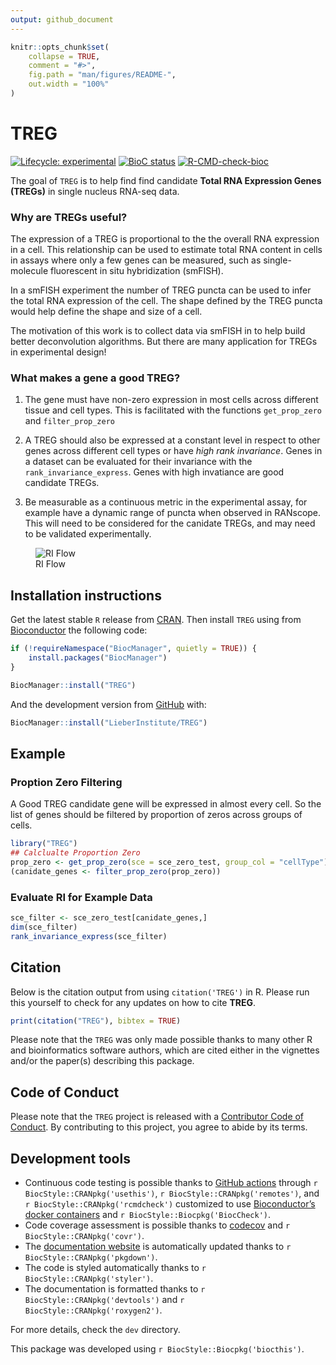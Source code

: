 ```yaml
---
output: github_document
---
```


<!-- README.md is generated from README.Rmd. Please edit that file -->

```r
knitr::opts_chunk$set(
    collapse = TRUE,
    comment = "#>",
    fig.path = "man/figures/README-",
    out.width = "100%"
)
```

# TREG

<!-- badges: start -->
[![Lifecycle: experimental](https://img.shields.io/badge/lifecycle-experimental-orange.svg)](https://lifecycle.r-lib.org/articles/stages.html#experimental)
[![BioC status](http://www.bioconductor.org/shields/build/release/bioc/TREG.svg)](https://bioconductor.org/checkResults/release/bioc-LATEST/TREG)
[![R-CMD-check-bioc](https://github.com/LieberInstitute/TREG/workflows/R-CMD-check-bioc/badge.svg)](https://github.com/LieberInstitute/TREG/actions)
<!-- badges: end -->

The goal of `TREG` is to help find find candidate **Total RNA Expression Genes (TREGs)**
in single nucleus RNA-seq data.

### Why are TREGs useful?
The expression of a TREG is proportional to the the overall RNA expression in a
cell. This relationship can be used to estimate total RNA content in cells in 
assays where only a few genes can be measured, such as single-molecule 
fluorescent in situ hybridization (smFISH). 

In a smFISH experiment the number of TREG puncta can be used to infer the total
RNA expression of the cell. The shape defined by the TREG puncta would help 
define the shape and size of a cell.

The motivation of this work is to collect data via smFISH in to help build better 
deconvolution algorithms. But there are many application for TREGs in experimental 
design!

### What makes a gene a good TREG?  
1. The gene must have non-zero expression in most cells across different tissue 
and cell types. This is facilitated with the functions `get_prop_zero` and 
`filter_prop_zero`

2. A TREG should also be expressed at a constant level in respect to other genes
across different cell types or have *high rank invariance*. Genes in a dataset 
can be evaluated for their invariance with the `rank_invariance_express`. Genes
with high invatiance are good candidate TREGs.

3. Be measurable as a continuous metric in the experimental assay, for example
have a dynamic range of puncta when observed in RANscope. This will need to be
considered for the canidate TREGs, and may need to be validated experimentally. 


![RI Flow](man/figures/Figure1.png)

## Installation instructions

Get the latest stable `R` release from [CRAN](http://cran.r-project.org/). Then install `TREG` using from [Bioconductor](http://bioconductor.org/) the following code:

```r
if (!requireNamespace("BiocManager", quietly = TRUE)) {
    install.packages("BiocManager")
}

BiocManager::install("TREG")
```

And the development version from [GitHub](https://github.com/LieberInstitute/TREG) with:

```r
BiocManager::install("LieberInstitute/TREG")
```
## Example

### Proption Zero Filtering  
A Good TREG candidate gene will be expressed in almost every cell. So the list of
genes should be filtered by proportion of zeros across groups of cells.

```r
library("TREG")
## Calclualte Proportion Zero
prop_zero <- get_prop_zero(sce = sce_zero_test, group_col = "cellType")
(canidate_genes <- filter_prop_zero(prop_zero))
```
### Evaluate RI for Example Data

```r

sce_filter <- sce_zero_test[canidate_genes,]
dim(sce_filter)
rank_invariance_express(sce_filter)

```


## Citation

Below is the citation output from using `citation('TREG')` in R. Please
run this yourself to check for any updates on how to cite __TREG__.

```r
print(citation("TREG"), bibtex = TRUE)
```

Please note that the `TREG` was only made possible thanks to many other R and bioinformatics software authors, which are cited either in the vignettes and/or the paper(s) describing this package.

## Code of Conduct

Please note that the `TREG` project is released with a [Contributor Code of Conduct](http://bioconductor.org/about/code-of-conduct/). By contributing to this project, you agree to abide by its terms.

## Development tools

* Continuous code testing is possible thanks to [GitHub actions](https://www.tidyverse.org/blog/2020/04/usethis-1-6-0/)  through `r BiocStyle::CRANpkg('usethis')`, `r BiocStyle::CRANpkg('remotes')`, and `r BiocStyle::CRANpkg('rcmdcheck')` customized to use [Bioconductor's docker containers](https://www.bioconductor.org/help/docker/) and `r BiocStyle::Biocpkg('BiocCheck')`.
* Code coverage assessment is possible thanks to [codecov](https://codecov.io/gh) and `r BiocStyle::CRANpkg('covr')`.
* The [documentation website](http://LieberInstitute.github.io/TREG) is automatically updated thanks to `r BiocStyle::CRANpkg('pkgdown')`.
* The code is styled automatically thanks to `r BiocStyle::CRANpkg('styler')`.
* The documentation is formatted thanks to `r BiocStyle::CRANpkg('devtools')` and `r BiocStyle::CRANpkg('roxygen2')`.

For more details, check the `dev` directory.

This package was developed using `r BiocStyle::Biocpkg('biocthis')`.


